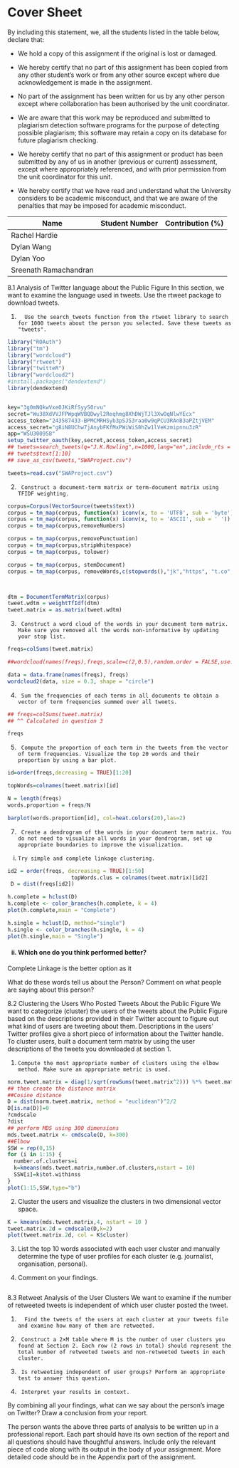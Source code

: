 
Cover Sheet
========================================================


By including this statement, we, all the students listed in the table
below, declare that:

- We hold a copy of this assignment if the original is lost or damaged.

- We hereby certify that no part of this assignment has been copied from
  any other student's work or from any other source except where due
  acknowledgement is made in the assignment.

- No part of the assignment has been written for us by any other person
  except where collaboration has been authorised by the unit coordinator.

- We are aware that this work may be reproduced and submitted to plagiarism
  detection software programs for the purpose of detecting possible
  plagiarism; this software may retain a copy on its database for future
  plagiarism checking.

- We hereby certify that no part of this assignment or product has been
  submitted by any of us in another (previous or current) assessment, except
  where appropriately referenced, and with prior permission from the unit
  coordinator for this unit.

- We hereby certify that we have read and understand what the University
  considers to be academic misconduct, and that we are aware of the
  penalties that may be imposed for academic misconduct.

Name                  | Student Number  | Contribution (%)
----------------------|-----------------|-----------------
Rachel Hardie         |                 |
Dylan Wang            |                 |
Dylan Yoo             |                 |
Sreenath Ramachandran |                 | 

<div style="page-break-before:always;"></div>

8.1 Analysis of Twitter language about the Public Figure
In this section, we want to examine the language used in tweets. Use the rtweet package to download tweets.

1.       Use the search_tweets function from the rtweet library to search for 1000 tweets about the person you selected. Save these tweets as "tweets".

```r
library("ROAuth")
library("tm")
library("wordcloud")
library("rtweet")
library("twitteR")
library("wordcloud2")
#install.packages("dendextend")
library(dendextend)


key="3g0mNQkwVxe0JKiRfSyyS0rvu"
secret="Wu38XdVVJFPWpqWVBQDwyl2Reqhmg8XhDWjTJl3XwOqNlwYEcx"
access_token="243587433-BPMCMRHSyb3pSJS3raa0w9qPCU3RAnB3aPZtjVEM"
access_secret="g8iN8UChw7jAnybFKfMxPWiWiS8hZw1lVeKzmipnnu3zR"
app="WSU300958"
setup_twitter_oauth(key,secret,access_token,access_secret)
## tweets=search_tweets(q="J.K.Rowling",n=1000,lang="en",include_rts = FALSE)
## tweets$text[1:10]
## save_as_csv(tweets,"SWAProject.csv")

tweets=read.csv("SWAProject.csv")
```

2.      Construct a document-term matrix or term-document matrix using TFIDF weighting.

```r
corpus=Corpus(VectorSource(tweets$text))
corpus = tm_map(corpus, function(x) iconv(x, to = 'UTF8', sub = 'byte'))
corpus = tm_map(corpus, function(x) iconv(x, to = 'ASCII', sub = ' '))
corpus = tm_map(corpus,removeNumbers)

corpus = tm_map(corpus,removePunctuation)
corpus = tm_map(corpus,stripWhitespace)
corpus = tm_map(corpus, tolower)

corpus = tm_map(corpus, stemDocument)
corpus = tm_map(corpus, removeWords,c(stopwords(),"jk","https", "t.co","rowl","jkrowl","will","like","just","doe","far","quot","look","take","make"))



dtm = DocumentTermMatrix(corpus)
tweet.wdtm = weightTfIdf(dtm)
tweet.matrix = as.matrix(tweet.wdtm)

```

3.      Construct a word cloud of the words in your document term matrix. Make sure you removed all the words non-informative by updating your stop list.
```r
freqs=colSums(tweet.matrix)

##wordcloud(names(freqs),freqs,scale=c(2,0.5),random.order = FALSE,use.r.layout=FALSE, colors=brewer.pal(8, "Dark2"),min.freq = 3)

data = data.frame(names(freqs), freqs)
wordcloud2(data, size = 0.3, shape = "circle")
```

4.      Sum the frequencies of each terms in all documents to obtain a vector of term frequencies summed over all tweets.
```r
## freqs=colSums(tweet.matrix)
## ^^ Calculated in question 3

freqs

```

5.      Compute the proportion of each term in the tweets from the vector of term frequencies. Visualize the top 20 words and their proportion by using a bar plot.
```r
id=order(freqs,decreasing = TRUE)[1:20]

topWords=colnames(tweet.matrix)[id]

N = length(freqs)
words.proportion = freqs/N

barplot(words.proportion[id], col=heat.colors(20),las=2)

```

7.      Create a dendrogram of the words in your document term matrix. You do not need to visualize all words in your dendrogram, set up appropriate boundaries to improve the visualization.

  i.     Try simple and complete linkage clustering.
         
```r
id2 = order(freqs, decreasing = TRUE)[1:50]
                    topWords.clus = colnames(tweet.matrix)[id2]
 D = dist(freqs[id2])

h.complete = hclust(D)
h.complete <- color_branches(h.complete, k = 4)
plot(h.complete,main = "Complete")

h.single = hclust(D, method="single")
h.single <- color_branches(h.single, k = 4)
plot(h.single,main = "Single")

```


  <h4>ii.    Which one do you think performed better?</h4>
  
  Complete Linkage is the better option as it
 

What do these words tell us about the Person? Comment on what people are saying about this person? 



8.2 Clustering the Users Who Posted Tweets About the Public Figure
We want to categorize (cluster) the users of the tweets about the Public Figure based on the descriptions provided in their Twitter account to figure out what kind of users are tweeting about them. Descriptions in the users' Twitter profiles give a short piece of information about the Twitter handle. To cluster users, built a document term matrix by using the user descriptions of the tweets you downloaded at section 1.

1.     Compute the most appropriate number of clusters using the elbow method. Make sure an appropriate metric is used.
```r
norm.tweet.matrix = diag(1/sqrt(rowSums(tweet.matrix^2))) %*% tweet.matrix
## then create the distance matrix
##Cosine distance
D = dist(norm.tweet.matrix, method = "euclidean")^2/2
D[is.na(D)]=0
?cmdscale
?dist
## perform MDS using 300 dimensions
mds.tweet.matrix <- cmdscale(D, k=300)
##Elbow
SSW = rep(0,15)
for (i in 1:15) {
  number.of.clusters=i
  k=kmeans(mds.tweet.matrix,number.of.clusters,nstart = 10)
  SSW[i]=k$tot.withinss
}
plot(1:15,SSW,type="b")

```
2.    Cluster the users and visualize the clusters in two dimensional vector space.
```r
K = kmeans(mds.tweet.matrix,4, nstart = 10 )
tweet.matrix.2d = cmdscale(D,k=2)
plot(tweet.matrix.2d, col = K$cluster)
```
3.    List the top 10 words associated with each user cluster and manually determine the type of user profiles for each cluster (e.g. journalist, organisation, personal).

4.    Comment on your findings.

```r

```

8.3 Retweet Analysis of the User Clusters
We want to examine if the number of retweeted tweets is independent of which user cluster posted the tweet.

1.       Find the tweets of the users at each cluster at your tweets file and examine how many of them are retweeted.

2.      Construct a 2×M table where M is the number of user clusters you found at Section 2. Each row (2 rows in total) should represent the total number of retweeted tweets and non-retweeted tweets in each cluster.

3.      Is retweeting independent of user groups? Perform an appropriate test to answer this question.

4.      Interpret your results in context.

By combining all your findings, what can we say about the person's image on Twitter? Draw a conclusion from your report.

The person wants the above three parts of analysis to be written up in a professional report. Each part should have its own section of the report and all questions should have thoughtful answers. Include only the relevant piece of code along with its output in the body of your assignment. More detailed code should be in the Appendix part of the assignment.
